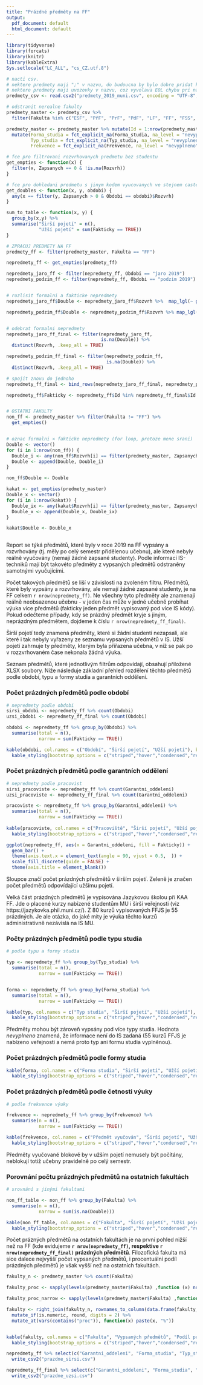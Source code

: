 ```yaml
---
title: "Prázdné předměty na FF"
output:
  pdf_document: default
  html_document: default
---
```


```r

library(tidyverse)
library(forcats)
library(knitr)
library(kableExtra)
Sys.setlocale("LC_ALL", "cs_CZ.utf.8")

# nacti csv.
# nektere predmety maji ";" v nazvu, do budoucna by bylo dobre pridat krok, který jeste pred read_csv nahradi "; " za ", "
# nektere predmety maji uvozovky v nazvu, coz vyvolava EOL chybu pri nacteni, opet by to chtělo odstranit via skript
predmety_csv <- read.csv2("predmety_2019_muni.csv", encoding = "UTF-8", na.strings = "", quote = "")

# odstranit nerealne fakulty
predmety_master <- predmety_csv %>% 
  filter(Fakulta %in% c("ESF", "PřF", "PrF", "PdF", "LF", "FF", "FSS", "FSpS", "FI", "FF", "CST"))

predmety_master <- predmety_master %>% mutate(Id = 1:nrow(predmety_master)) %>% 
  mutate(Forma_studia = fct_explicit_na(Forma_studia, na_level = "nevyplneno"),
         Typ_studia = fct_explicit_na(Typ_studia, na_level = "nevyplneno"),
         Frekvence = fct_explicit_na(Frekvence, na_level = "nevyplneno"))

# fce pro filtrovani rozvrhovanych predmetu bez studentu
get_empties <- function(x) {
  filter(x, Zapsanych == 0 & !is.na(Rozvrh))
}

# fce pro dohledani predmetu s jinym kodem vyucovanych ve stejnem caste na stejnem miste (=> jen formalni nepredmety)
get_doubles <- function(x, y, obdobi) {
  any(x == filter(y, Zapsanych > 0 & Obdobi == obdobi)$Rozvrh)
}

sum_to_table <- function(x, y) {
  group_by(x,y) %>% 
  summarise("Širší pojetí" = n(),
            "Užší pojetí" = sum(Fakticky == TRUE))
}

# ZPRACUJ PREDMETY NA FF
predmety_ff <- filter(predmety_master, Fakulta == "FF")

nepredmety_ff <- get_empties(predmety_ff)

nepredmety_jaro_ff <- filter(nepredmety_ff, Obdobi == "jaro 2019")
nepredmety_podzim_ff <- filter(nepredmety_ff, Obdobi == "podzim 2019")


# rozlisit formalni a fakticke nepredmety
nepredmety_jaro_ff$Double <- nepredmety_jaro_ff$Rozvrh %>%  map_lgl(~ get_doubles(x = ., y = predmety_ff, obdobi = "jaro 2019"))

nepredmety_podzim_ff$Double <- nepredmety_podzim_ff$Rozvrh %>% map_lgl(~ get_doubles(x = ., y = predmety_ff, obdobi = "podzim 2019"))


# odebrat formalni nepredmety
nepredmety_jaro_ff_final <- filter(nepredmety_jaro_ff,
                                   is.na(Double)) %>% 
  distinct(Rozvrh, .keep_all = TRUE)

nepredmety_podzim_ff_final <- filter(nepredmety_podzim_ff,
                                     is.na(Double)) %>% 
  distinct(Rozvrh, .keep_all = TRUE)

# spojit znovu do jednoho
nepredmety_ff_final <- bind_rows(nepredmety_jaro_ff_final, nepredmety_podzim_ff_final)

nepredmety_ff$Fakticky <- nepredmety_ff$Id %in% nepredmety_ff_final$Id


# OSTATNI FAKULTY
non_ff <- predmety_master %>% filter(Fakulta != "FF") %>% 
  get_empties()


# oznac formalni × fakticke nepredmety (for loop, protoze mene srani)
Double <- vector()
for (i in 1:nrow(non_ff)) {
  Double_i <- any(non_ff$Rozvrh[i] == filter(predmety_master, Zapsanych > 0 & Obdobi == non_ff$Obdobi[i] & Fakulta == non_ff$Fakulta[i])$Rozvrh)
  Double <- append(Double, Double_i)
}

non_ff$Double <- Double

kakat <- get_empties(predmety_master)
Double_x <- vector()
for (i in 1:nrow(kakat)) {
  Double_ix <- any(kakat$Rozvrh[i] == filter(predmety_master, Zapsanych > 0 & Obdobi == kakat$Obdobi[i] & Fakulta == kakat$Fakulta[i])$Rozvrh)
  Double_x <- append(Double_x, Double_ix)
}

kakat$Double <- Double_x

```

```r

```


Report se týká předmětů, které byly v roce 2019 na FF vypsány a rozvrhovány (tj. měly po celý semestr přidělenou učebnu), ale které nebyly reálně vyučovány (nemají žádné zapsané studenty). Podle informací IS-techniků mají být takovéto předměty z vypsaných předmětů odstraněny samotnými vyučujícími.

Počet takových předmětů se liší v závislosti na zvoleném filtru. Předmětů, které byly vypsány a rozvrhovány, ale nemají žádné zapsané studenty, je na FF celkem `r nrow(nepredmety_ff)`. Ne všechny tyto předměty ale znamenají reálně neobsazenou učebnu - v jeden čas může v jedné učebně probíhat výuka více předmětů (fakticky jeden předmět vypisovaný pod více IS kódy). Pokud odečteme případy, kdy se prázdný předmět kryje s jiným, neprázdným předmětem, dojdeme k číslu `r nrow(nepredmety_ff_final)`.

Širší pojetí tedy znamená předměty, které si žádní studenti nezapsali, ale které i tak nebyly vyřazeny ze seznamu vypsaných předmětů v IS. Užší pojetí zahrnuje ty předměty, kterým byla přiřazena učebna, v níž se pak po v rozzvrhovaném čase nekonala žádná výuka. 

Seznam předmětů, které jednotlivým filtrům odpovídají, obsahují přiložené XLSX soubory. Níže následuje základní přehled rozdělení těchto předmětů podle období, typu a formy studia a garantních oddělení.



### Počet prázdných předmětů podle období


```r
# nepredmety podle obdobi
sirsi_obdobi <- nepredmety_ff %>% count(Obdobi)
uzsi_obdobi <- nepredmety_ff_final %>% count(Obdobi)

obdobi <- nepredmety_ff %>% group_by(Obdobi) %>% 
  summarise(total = n(),
            narrow = sum(Fakticky == TRUE))

kable(obdobi, col.names = c("Období", "Širší pojetí", "Užší pojetí"), booktabs = T, linesep = "") %>% 
  kable_styling(bootstrap_options = c("striped","hover","condensed","responsive"), full_width = F, position = "left", latex_options = "striped")
```



### Počet prázdných předmětů podle garantních oddělení


```r
# nepredmety podle pracovist
sirsi_pracoviste <- nepredmety_ff %>% count(Garantni_oddeleni)
uzsi_pracoviste <- nepredmety_ff_final %>% count(Garantni_oddeleni)

pracoviste <- nepredmety_ff %>% group_by(Garantni_oddeleni) %>% 
  summarise(total = n(),
            narrow = sum(Fakticky == TRUE))
 
kable(pracoviste, col.names = c("Pracoviště", "Širší pojetí", "Užší pojetí"), booktabs = T, linesep = "") %>% 
  kable_styling(bootstrap_options = c("striped","hover","condensed","responsive"), full_width = F, position = "left", latex_options = "striped")

ggplot(nepredmety_ff, aes(x = Garantni_oddeleni, fill = Fakticky)) +
  geom_bar() +
  theme(axis.text.x = element_text(angle = 90, vjust = 0.5,  )) +
  scale_fill_discrete(guide = FALSE) +
  theme(axis.title = element_blank())

```

Sloupce značí počet prázdných předmětů v širším pojetí. Zeleně je značen počet předmětů odpovídající užšímu pojetí.



Velká část prázdných předmětů je vypisována Jazykovou školou při KAA FF. Jde o placené kurzy nabízené studentům MU i širší veřejnosti (viz https://jazykovka.phil.muni.cz/). Z 80 kurzů vypisovaných FFJS je 55 prázdných. Je ale otázka, do jaké míty je výuka těchto kurzů administrativně nezávislá na IS MU.



### Počty prázdných předmětů podle typu studia


```r
# podle typu a formy studia

typ <- nepredmety_ff %>% group_by(Typ_studia) %>% 
  summarise(total = n(),
            narrow = sum(Fakticky == TRUE))


forma <- nepredmety_ff %>% group_by(Forma_studia) %>% 
  summarise(total = n(),
            narrow = sum(Fakticky == TRUE))

kable(typ, col.names = c("Typ studia", "Širší pojetí", "Užší pojetí"), booktabs = T, linesep = "") %>% 
  kable_styling(bootstrap_options = c("striped","hover","condensed","responsive"), full_width = F, position = "left", latex_options = "striped")

```

Předměty mohou být zároveň vypsány pod více typy studia. Hodnota _nevyplneno_ znamená, že informace není do IS zadaná (55 kurzů FFJS je nabízeno veřejnosti a nemá proto typ ani formu studia vyplněnou).




### Počet prázdných předmětů podle formy studia


```r

kable(forma, col.names = c("Forma studia", "Širší pojetí", "Užší pojetí"), booktabs = T, linesep = "") %>% 
  kable_styling(bootstrap_options = c("striped","hover","condensed","responsive"), full_width = F, position = "left", latex_options = "striped")

```




### Počet prázdných předmětů podle četnosti výuky


```r
# podle frekvence výuky

frekvence <- nepredmety_ff %>% group_by(Frekvence) %>%
  summarise(n = n(),
            narrow = sum(Fakticky == TRUE))

kable(frekvence, col.names = c("Předmět vyučován", "Širší pojetí", "Užší pojetí"), booktabs = T, linesep = "") %>% 
  kable_styling(bootstrap_options = c("striped","hover","condensed","responsive"), full_width = F, position = "left", latex_options = "striped")

```

Předměty vyučované blokově by v užším pojetí nemusely být počítány, neblokují totiž učebny pravidelně po celý semestr.





### Porovnání počtu prázdných předmětů na ostatních fakultách


```r
# srovnání s jinými fakultami

non_ff_table <- non_ff %>% group_by(Fakulta) %>% 
  summarise(n = n(),
            narrow = sum(is.na(Double)))

kable(non_ff_table, col.names = c("Fakulta", "Širší pojetí", "Užší pojetí"), booktabs = T, linesep = "") %>% 
  kable_styling(bootstrap_options = c("striped","hover","condensed","responsive"), full_width = F, position = "left", latex_options = "striped")

```



Počet prázných předmětů na ostatních fakultách je na první pohled nižší než na FF (kde evidujeme **`r nrow(nepredmety_ff)`, respektive `r nrow(nepredmety_ff_final)` prázdných předmětů**. Filozofická fakulta má sice dalece nejvyšší počet vypsaných předmětů, i procentuální podíl prázdných předmětů je však vyšší než na ostatních fakultách.



```r

fakulty_n <- predmety_master %>% count(Fakulta)

fakulty_proc <- sapply(levels(predmety_master$Fakulta) ,function (x) nrow(filter(kakat, Fakulta == x)) / nrow(filter(predmety_master, Fakulta == x)) * 100)

fakulty_proc_narrow <- sapply(levels(predmety_master$Fakulta) ,function (x) nrow(filter(kakat, Fakulta == x & is.na(Double))) / nrow(filter(predmety_master, Fakulta == x)) * 100)

fakulty <- right_join(fakulty_n, rownames_to_column(data.frame(fakulty_proc, fakulty_proc_narrow)), by = c("Fakulta" = "rowname")) %>%
  mutate_if(is.numeric, round, digits = 2) %>% 
  mutate_at(vars(contains("proc")), function(x) paste(x, "%"))


kable(fakulty, col.names = c("Fakulta", "Vypsaných předmětů", "Podíl prázdných předmětů", "Podíl prázdných předmětů (užší pojetí)"), booktabs = T, linesep = "") %>% 
  kable_styling(bootstrap_options = c("striped","hover","condensed","responsive"), full_width = F, position = "left", latex_options = "striped")


```



```r

nepredmety_ff %>% select(c("Garantni_oddeleni", "Forma_studia", "Typ_studia", "IS_kod","Nazev", "Obdobi", "Sem_skupin", "Rozvrh", "Frekvence", "Zapsanych")) %>%
  write_csv2("prazdne_sirsi.csv")

nepredmety_ff_final %>% select(c("Garantni_oddeleni", "Forma_studia", "Typ_studia", "IS_kod","Nazev", "Obdobi", "Sem_skupin", "Rozvrh", "Frekvence", "Zapsanych")) %>%
  write_csv2("prazdne_uzsi.csv")

```

